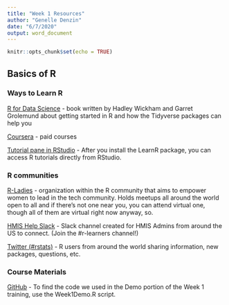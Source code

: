 ```yaml
---
title: "Week 1 Resources"
author: "Genelle Denzin"
date: "6/7/2020"
output: word_document
---
```


```r
knitr::opts_chunk$set(echo = TRUE)
```

## Basics of R

### Ways to Learn R

[R for Data Science](r4ds.had.co.nz/) - book written by Hadley Wickham and Garret Grolemund about getting started in R and how the Tidyverse packages can help you

[Coursera](https://www.coursera.org/courses?query=r) - paid courses

[Tutorial pane in RStudio](https://blog.rstudio.com/2020/02/25/rstudio-1-3-integrated-tutorials/) - After you install the LearnR package, you can access R tutorials directly from RStudio.

### R communities

[R-Ladies](https://rladies.org/) - organization within the R community that aims to empower women to lead in the tech community. Holds meetups all around the world open to all and if there’s not one near you, you can attend virtual one, though all of them are virtual right now anyway, so.

[HMIS Help Slack](https://join.slack.com/t/hmishelp/shared_invite/enQtNTEyMDA4MzA0MTYzLTlmNTUxMDYyYzFhNjI0M2E5NGZhODRjNWJlZjljM2MwMGI4NjQ0YzUyZTk2NGJjNDUxOWZlNWI2MDQ4MDUxNmM) - Slack channel created for HMIS Admins from around the US to connect. (Join the #r-learners channel!)

[Twitter (#rstats)](https://twitter.com/hashtag/rstats?src=hashtag_click) - 
R users from around the world sharing information, new packages, questions, etc.

### Course Materials

[GitHub](https://github.com/kiadso/rTraining) - To find the code we used in the Demo portion of the Week 1 training, use the Week1Demo.R script.


